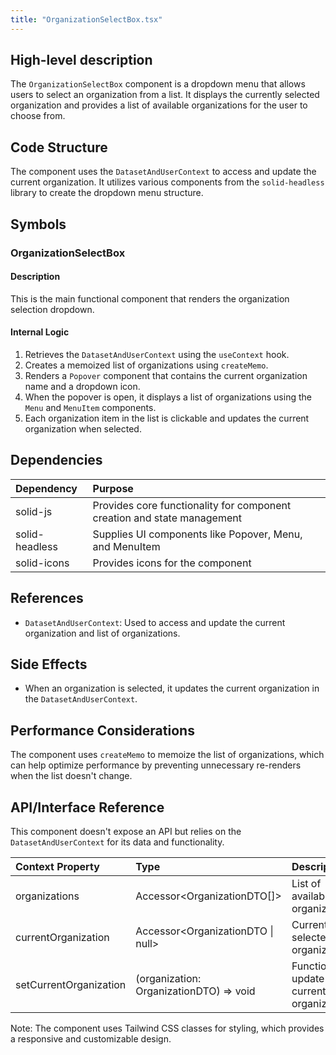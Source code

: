 ```yaml
---
title: "OrganizationSelectBox.tsx"
---
```


## High-level description
The `OrganizationSelectBox` component is a dropdown menu that allows users to select an organization from a list. It displays the currently selected organization and provides a list of available organizations for the user to choose from.

## Code Structure
The component uses the `DatasetAndUserContext` to access and update the current organization. It utilizes various components from the `solid-headless` library to create the dropdown menu structure.

## Symbols

### OrganizationSelectBox
#### Description
This is the main functional component that renders the organization selection dropdown.

#### Internal Logic
1. Retrieves the `DatasetAndUserContext` using the `useContext` hook.
2. Creates a memoized list of organizations using `createMemo`.
3. Renders a `Popover` component that contains the current organization name and a dropdown icon.
4. When the popover is open, it displays a list of organizations using the `Menu` and `MenuItem` components.
5. Each organization item in the list is clickable and updates the current organization when selected.

## Dependencies
| Dependency | Purpose |
|:-----------|:--------|
| solid-js | Provides core functionality for component creation and state management |
| solid-headless | Supplies UI components like Popover, Menu, and MenuItem |
| solid-icons | Provides icons for the component |

## References
- `DatasetAndUserContext`: Used to access and update the current organization and list of organizations.

## Side Effects
- When an organization is selected, it updates the current organization in the `DatasetAndUserContext`.

## Performance Considerations
The component uses `createMemo` to memoize the list of organizations, which can help optimize performance by preventing unnecessary re-renders when the list doesn't change.

## API/Interface Reference
This component doesn't expose an API but relies on the `DatasetAndUserContext` for its data and functionality.

| Context Property | Type | Description |
|:-----------------|:-----|:------------|
| organizations | Accessor&lt;OrganizationDTO[]&gt; | List of available organizations |
| currentOrganization | Accessor&lt;OrganizationDTO \| null&gt; | Currently selected organization |
| setCurrentOrganization | (organization: OrganizationDTO) =&gt; void | Function to update the current organization |

Note: The component uses Tailwind CSS classes for styling, which provides a responsive and customizable design.